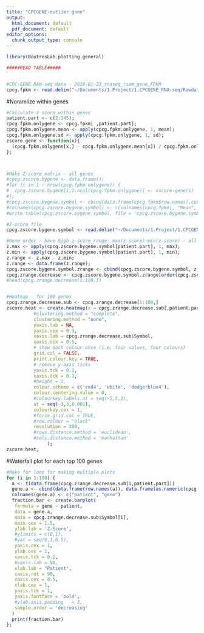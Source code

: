 ```yaml
---
title: "CPCGENE-outlier gene"
output:
  html_document: default
  pdf_document: default
editor_options:
  chunk_output_type: console
---
```


```r

library(BoutrosLab.plotting.general)

#####READ TABLE#####


#CPC-GENE RAN-seq data - 2018-01-23_rnaseq_rsem_gene_FPKM
cpcg.fpkm <- read.delim("~/Documents/1.Project/1.CPCGENE_RNA-seq/Rawdata/2018-01-23_rnaseq_rsem_gene_FPKM.txt", row.names = NULL);

```


#Noramlize within genes 
```r

#Calculate z score within genes
patient.part <- c(2:145);
cpcg.fpkm.onlygene <- cpcg.fpkm[ ,patient.part];
cpcg.fpkm.onlygene.mean <- apply(cpcg.fpkm.onlygene, 1, mean);
cpcg.fpkm.onlygene.sd <- apply(cpcg.fpkm.onlygene, 1, sd);
zscore.gene <- function(x){
  (cpcg.fpkm.onlygene[x,] - cpcg.fpkm.onlygene.mean[x]) / cpcg.fpkm.onlygene.sd[x]
};



#Make Z-score matrix - all genes
#cpcg.zscore.bygene <- data.frame();
#for (i in 1 : nrow(cpcg.fpkm.onlygene)) {
#  cpcg.zscore.bygene[i,1:ncol(cpcg.fpkm.onlygene)] <- zscore.gene(i)
#};
#cpcg.zscore.bygene.symbol <- cbind(data.frame(cpcg.fpkm$row.names),cpcg.zscore.bygene, data.frame(cpcg.fpkm$Symbol), cpcg.fpkm.onlygene.mean, cpcg.fpkm.onlygene.sd);
#colnames(cpcg.zscore.bygene.symbol) <- c(colnames(cpcg.fpkm), "Mean", "sd");
#write.table(cpcg.zscore.bygene.symbol, file = 'cpcg.zscore.bygene.symbol.txt', sep = "\t", col.names = TRUE, row.names = FALSE, quote = FALSE)

#Z-score file
cpcg.zscore.bygene.symbol <- read.delim("~/Documents/1.Project/1.CPCGENE_RNA-seq/Rawdata/cpcg.zscore.bygene.symbol.txt", row.names = NULL);

#Gene order - have high z-score range: max(z-score)-min(z-score) - all genes
z.max <- apply(cpcg.zscore.bygene.symbol[patient.part], 1, max);
z.min <- apply(cpcg.zscore.bygene.symbol[patient.part], 1, min);
z.range <- z.max - z.min;
z.range <- data.frame(z.range);
cpcg.zscore.bygene.symbol.zrange <- cbind(cpcg.zscore.bygene.symbol, z.range);
cpcg.zrange.decrease <- cpcg.zscore.bygene.symbol.zrange[order(cpcg.zscore.bygene.symbol.zrange$z.range, decreasing = TRUE),];
#head(cpcg.zrange.decrease[1:100,])


#Heatmap - for 100 genes
cpcg.zrange.decrease.sub <- cpcg.zrange.decrease[1:100,]
zscore.heat <- create.heatmap(x = cpcg.zrange.decrease.sub[,patient.part],
          #clustering.method = "complete",
          clustering.method = "none",
          yaxis.lab = NA,
          yaxis.cex = 0.3,
          xaxis.lab = cpcg.zrange.decrease.sub$Symbol,
          xaxis.cex = 0.5,
          # show each colour once (i.e, four values, four colours)
          grid.col = FALSE,
          print.colour.key = TRUE,
          # remove y-axis ticks
          yaxis.tck = 0.1,
          xaxis.tck = 0.1,
          #height = 1,
          colour.scheme = c('red4', 'white', 'dodgerblue4'),
          colour.centering.value = 0,
          #colourkey.labels.at = seq(-5,5,1),
          at = seq(-3,3,0.001),
          colourkey.cex = 1,
          #force.grid.col = TRUE,
          #row.colour = "black"
          resolution = 300,
          #rows.distance.method = 'euclidean',
          #cols.distance.method = 'manhattan'
               );
zscore.heat;

```

#Waterfall plot for each top 100 genes
```r

#Make for loop for making multiple plots
for (i in 1:100) {
  a <- t(data.frame(cpcg.zrange.decrease.sub[i,patient.part]))
  gene.a <- cbind(data.frame(row.names(a)), data.frame(as.numeric(cpcg.zrange.decrease.sub[i,patient.part])))
  colnames(gene.a) <- c("patient", "gene")
  fraction.bar <- create.barplot(
   formula = gene ~ patient,
   data = gene.a,
   main = cpcg.zrange.decrease.sub$Symbol[i],
   main.cex = 1.5,
   ylab.lab = 'Z-Score',
   #ylimits = c(0,1),
   #yat = seq(0,1,0.5),
   yaxis.cex = 1,
   ylab.cex = 1,
   xaxis.tck = 0.2,
   #xaxis.lab = NA,
   xlab.lab = "Patient",
   xaxis.rot = 90,
   xaxis.cex = 0.5,
   xlab.cex = 1,
   yaxis.tck = 1,
   yaxis.fontface = 'bold',
   #ylab.axis.padding	= 3,
   sample.order = 'decreasing'
  )
  print(fraction.bar)
};



```

